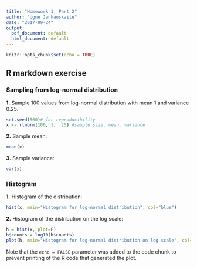 ```yaml
---
title: "Homework 1, Part 2"
author: "Ugne Jankauskaite"
date: "2017-09-24"
output:
  pdf_document: default
  html_document: default
---
```


```r
knitr::opts_chunk$set(echo = TRUE)
```

## R markdown exercise 

### Sampling from log-normal distribution

**1.** Sample 100 values from log-normal distribution with mean 1 and variance 0.25.

```r
set.seed(560)# for reproducibility
x <- rlnorm(100, 1, .25) #sample size, mean, variance
```

**2.** Sample mean:

```r
mean(x)
```

**3.** Sample variance:

```r
var(x)
```

\newpage

### Histogram

**1.** Histogram of the distribution:

```r
hist(x, main="Histogram for log-normal distribution", col="blue")
```

\newpage

**2.** Histogram of the distribution on the log scale:

```r
h = hist(x, plot=F)
h$counts = log10(h$counts)
plot(h, main="Histogram for log-normal distribution on log scale", col="blue", ylab='log10(Frequency)')
```

Note that the `echo = FALSE` parameter was added to the code chunk to prevent printing of the R code that generated the plot.
